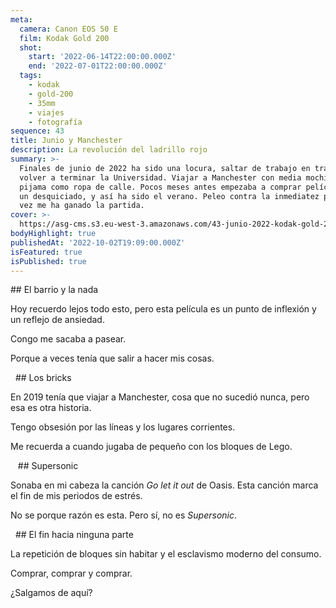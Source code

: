 ```yaml
---
meta:
  camera: Canon EOS 50 E
  film: Kodak Gold 200
  shot:
    start: '2022-06-14T22:00:00.000Z'
    end: '2022-07-01T22:00:00.000Z'
  tags:
    - kodak
    - gold-200
    - 35mm
    - viajes
    - fotografía
sequence: 43
title: Junio y Manchester
description: La revolución del ladrillo rojo
summary: >-
  Finales de junio de 2022 ha sido una locura, saltar de trabajo en trabajo y
  volver a terminar la Universidad. Viajar a Manchester con media mochila y un
  pijama como ropa de calle. Pocos meses antes empezaba a comprar película como
  un desquiciado, y así ha sido el verano. Peleo contra la inmediatez pero esta
  vez me ha ganado la partida.
cover: >-
  https://asg-cms.s3.eu-west-3.amazonaws.com/43-junio-2022-kodak-gold-200/11.webp
bodyHighlight: true
publishedAt: '2022-10-02T19:09:00.000Z'
isFeatured: true
isPublished: true
---
```


<ContainerText size="lg">
  ## El barrio y la nada

  Hoy recuerdo lejos todo esto, pero esta película es un punto de inflexión y un reflejo de ansiedad.&#x20;

  Congo me sacaba a pasear.&#x20;

  Porque a veces tenía que salir a hacer mis cosas.
</ContainerText>

<Image url="https://asg-cms.s3.eu-west-3.amazonaws.com/43-junio-2022-kodak-gold-200/01.webp" />

<Image url="https://asg-cms.s3.eu-west-3.amazonaws.com/43-junio-2022-kodak-gold-200/03.webp" />

<ContainerText size="xl">
  ## Los bricks

  En 2019 tenía que viajar a Manchester, cosa que no sucedió nunca, pero esa es otra historia.&#x20;

  Tengo obsesión por las líneas y los lugares corrientes.&#x20;

  Me recuerda a cuando jugaba de pequeño con los bloques de Lego.
</ContainerText>

<Image url="https://asg-cms.s3.eu-west-3.amazonaws.com/43-junio-2022-kodak-gold-200/04.webp" />

<Image url="https://asg-cms.s3.eu-west-3.amazonaws.com/43-junio-2022-kodak-gold-200/05.webp" aspectRatio="4/5" />

<Image url="https://asg-cms.s3.eu-west-3.amazonaws.com/43-junio-2022-kodak-gold-200/06.webp" />

<ContainerText size="md">
  ## Supersonic

  Sonaba en mi cabeza la canción *Go let it out* de Oasis. Esta canción marca el fin de mis periodos de estrés.&#x20;

  No se porque razón es esta. Pero sí, no es *Supersonic*.
</ContainerText>

<Image url="https://asg-cms.s3.eu-west-3.amazonaws.com/43-junio-2022-kodak-gold-200/07.webp" />

<Image url="https://asg-cms.s3.eu-west-3.amazonaws.com/43-junio-2022-kodak-gold-200/08.webp" />

<ContainerText size="md">
  ## El fin hacia ninguna parte

  La repetición de bloques sin habitar y el esclavismo moderno del consumo.

  Comprar, comprar y comprar.

  ¿Salgamos de aquí?
</ContainerText>

<Image url="https://asg-cms.s3.eu-west-3.amazonaws.com/43-junio-2022-kodak-gold-200/09.webp" />

<Image url="https://asg-cms.s3.eu-west-3.amazonaws.com/43-junio-2022-kodak-gold-200/10.webp" />

<Image url="https://asg-cms.s3.eu-west-3.amazonaws.com/43-junio-2022-kodak-gold-200/11.webp" />

<Image url="https://asg-cms.s3.eu-west-3.amazonaws.com/43-junio-2022-kodak-gold-200/12.webp" />
